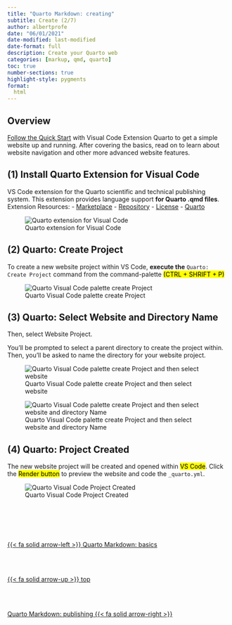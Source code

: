 ```yaml
---
title: "Quarto Markdown: creating"
subtitle: Create (2/7)
author: albertprofe
date: "06/01/2021"
date-modified: last-modified
date-format: full
description: Create your Quarto web
categories: [markup, qmd, quarto]
toc: true
number-sections: true
highlight-style: pygments
format:
  html
---
```


## Overview
[Follow the Quick Start](https://quarto.org/docs/websites/) with Visual Code Extension Quarto to get a simple website up and running. After covering the basics, read on to learn about website navigation and other more advanced website features.

::: {.callout-tip collapse="true" icon=false}
## (1) Install Quarto Extension for Visual Code
VS Code extension for the Quarto scientific and technical publishing system. This extension provides language support **for Quarto .qmd files**. Extension Resources:
- [Marketplace](https://marketplace.visualstudio.com/items?itemName=quarto.quarto)
- [Repository](https://github.com/quarto-dev/quarto-vscode)
- [License](https://quarto.gallerycdn.vsassets.io/extensions/quarto/quarto/1.57.0/1670089936546/Microsoft.VisualStudio.Services.Content.License)
- [Quarto](https://marketplace.visualstudio.com/publishers/quarto)

![Quarto extension for Visual Code](/images/markup/quartoextension.png){.image-preview #quarto-extension-vscode}
:::

::: {.callout-tip collapse="true" icon=false}
## (2) Quarto: Create Project
To create a new website project within VS Code, **execute the** `Quarto: Create Project` command from the command-palette <mark>(CTRL + SHRIFT + P)</mark>

![Quarto Visual Code palette create Project](https://quarto.org/docs/websites/images/vscode-create-project-command.png){.image-preview #quarto-create-vscode}
:::

::: {.callout-tip collapse="true" icon=false}
## (3) Quarto: Select Website and Directory Name
Then, select Website Project.

You’ll be prompted to select a parent directory to create the project within. Then, you’ll be asked to name the directory for your website project.

![Quarto Visual Code palette create Project and then select website](https://quarto.org/docs/websites/images/vscode-create-project-website.png){.image-preview #quarto-website-vscode}

![Quarto Visual Code palette create Project and then select website and directory Name](https://quarto.org/docs/websites/images/vscode-create-project-directory.png){.image-preview #quarto-directory-name-vscode}
:::

::: {.callout-tip collapse="true" icon=false}
## (4) Quarto: Project Created
The new website project will be created and opened within <mark>VS Code</mark>. Click the <mark>Render button</mark> to preview the website and code the `_quarto.yml`.

![Quarto Visual Code Project Created](https://quarto.org/docs/websites/images/vscode-create-project-render.png){.image-preview #quarto-project-created}

:::


<!--- navLinks -->
<br><br>
<div class=row>
<br>
<div class='column left previous'>
<br>
[{{< fa solid arrow-left >}} Quarto Markdown: basics](/markup/markup-quarto-basics.qmd)
<br>
</div>
<br>
<div class='column center'>
<br>
[{{< fa solid arrow-up >}} top](#top)
<br>
</div>
<br>
<div class='column right next'>
<br>
[Quarto Markdown: publishing  {{< fa solid arrow-right >}}](/markup/markup-quarto-publish.qmd)
<br>
</div>
<br>
</div>
